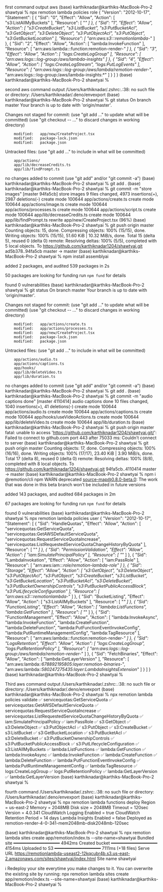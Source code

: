 first command output aws
(base) karthiknadar@karthiks-MacBook-Pro-2 shawtyai % npx remotion lambda policies role
{
  "Version": "2012-10-17",
  "Statement": [
    {
      "Sid": "0",
      "Effect": "Allow",
      "Action": [
        "s3:ListAllMyBuckets"
      ],
      "Resource": [
        "*"
      ]
    },
    {
      "Sid": "1",
      "Effect": "Allow",
      "Action": [
        "s3:CreateBucket",
        "s3:ListBucket",
        "s3:PutBucketAcl",
        "s3:GetObject",
        "s3:DeleteObject",
        "s3:PutObjectAcl",
        "s3:PutObject",
        "s3:GetBucketLocation"
      ],
      "Resource": [
        "arn:aws:s3:::remotionlambda-*"
      ]
    },
    {
      "Sid": "2",
      "Effect": "Allow",
      "Action": [
        "lambda:InvokeFunction"
      ],
      "Resource": [
        "arn:aws:lambda:*:*:function:remotion-render-*"
      ]
    },
    {
      "Sid": "3",
      "Effect": "Allow",
      "Action": [
        "logs:CreateLogGroup"
      ],
      "Resource": [
        "arn:aws:logs:*:*:log-group:/aws/lambda-insights"
      ]
    },
    {
      "Sid": "4",
      "Effect": "Allow",
      "Action": [
        "logs:CreateLogStream",
        "logs:PutLogEvents"
      ],
      "Resource": [
        "arn:aws:logs:*:*:log-group:/aws/lambda/remotion-render-*",
        "arn:aws:logs:*:*:log-group:/aws/lambda-insights:*"
      ]
    }
  ]
}
(base) karthiknadar@karthiks-MacBook-Pro-2 shawtyai % 











second aws command output
/Users/karthiknadar/.zshrc:.:38: no such file or directory: /Users/karthiknadar/.deno/envexport
(base) karthiknadar@karthiks-MacBook-Pro-2 shawtyai % git status
On branch master
Your branch is up to date with 'origin/master'.

Changes not staged for commit:
  (use "git add <file>..." to update what will be committed)
  (use "git checkout -- <file>..." to discard changes in working directory)

        modified:   app/new/CreateProject.tsx
        modified:   package-lock.json
        modified:   package.json

Untracked files:
  (use "git add <file>..." to include in what will be committed)

        app/actions/
        app/lib/decreaseCredits.ts
        app/lib/findPrompt.ts

no changes added to commit (use "git add" and/or "git commit -a")
(base) karthiknadar@karthiks-MacBook-Pro-2 shawtyai % git add .
(base) karthiknadar@karthiks-MacBook-Pro-2 shawtyai % git commit -m "store images"
[master 94fa5cb] store images
 9 files changed, 4973 insertions(+), 2987 deletions(-)
 create mode 100644 app/actions/create.ts
 create mode 100644 app/actions/image.ts
 create mode 100644 app/actions/processes.ts
 create mode 100644 app/actions/script.ts
 create mode 100644 app/lib/decreaseCredits.ts
 create mode 100644 app/lib/findPrompt.ts
 rewrite app/new/CreateProject.tsx (96%)
(base) karthiknadar@karthiks-MacBook-Pro-2 shawtyai % git push origin master
Counting objects: 15, done.
Compressing objects: 100% (15/15), done.
Writing objects: 100% (15/15), 51.60 KiB | 10.32 MiB/s, done.
Total 15 (delta 5), reused 0 (delta 0)
remote: Resolving deltas: 100% (5/5), completed with 5 local objects.
To https://github.com/karthiknadar1204/shawtyai.git
   ad5b378..94fa5cb  master -> master
(base) karthiknadar@karthiks-MacBook-Pro-2 shawtyai % npm install assemblyai

added 2 packages, and audited 539 packages in 2s

50 packages are looking for funding
  run `npm fund` for details

found 0 vulnerabilities
(base) karthiknadar@karthiks-MacBook-Pro-2 shawtyai % git status
On branch master
Your branch is up to date with 'origin/master'.

Changes not staged for commit:
  (use "git add <file>..." to update what will be committed)
  (use "git checkout -- <file>..." to discard changes in working directory)

        modified:   app/actions/create.ts
        modified:   app/actions/processes.ts
        modified:   app/new/CreateProject.tsx
        modified:   package-lock.json
        modified:   package.json

Untracked files:
  (use "git add <file>..." to include in what will be committed)

        app/actions/audio.ts
        app/actions/captions.ts
        app/hooks/
        app/lib/deleteVideo.ts
        app/lib/duration.ts

no changes added to commit (use "git add" and/or "git commit -a")
(base) karthiknadar@karthiks-MacBook-Pro-2 shawtyai % git add .
(base) karthiknadar@karthiks-MacBook-Pro-2 shawtyai % git commit -m "audio captions done"
[master 4110414] audio captions done
 10 files changed, 1040 insertions(+), 41 deletions(-)
 create mode 100644 app/actions/audio.ts
 create mode 100644 app/actions/captions.ts
 create mode 100644 app/hooks/useVideoActions.ts
 create mode 100644 app/lib/deleteVideo.ts
 create mode 100644 app/lib/duration.ts
(base) karthiknadar@karthiks-MacBook-Pro-2 shawtyai % git push origin master
fatal: unable to access 'https://github.com/karthiknadar1204/shawtyai.git/': Failed to connect to github.com port 443 after 75033 ms: Couldn't connect to server
(base) karthiknadar@karthiks-MacBook-Pro-2 shawtyai % git push origin master
Counting objects: 17, done.
Compressing objects: 100% (16/16), done.
Writing objects: 100% (17/17), 23.40 KiB | 3.90 MiB/s, done.
Total 17 (delta 8), reused 0 (delta 0)
remote: Resolving deltas: 100% (8/8), completed with 8 local objects.
To https://github.com/karthiknadar1204/shawtyai.git
   94fa5cb..4110414  master -> master
(base) karthiknadar@karthiks-MacBook-Pro-2 shawtyai % npm i @remotion/cli
npm WARN deprecated source-map@0.8.0-beta.0: The work that was done in this beta branch won't be included in future versions

added 143 packages, and audited 684 packages in 2m

67 packages are looking for funding
  run `npm fund` for details

found 0 vulnerabilities
(base) karthiknadar@karthiks-MacBook-Pro-2 shawtyai % npx remotion lambda policies user
{
  "Version": "2012-10-17",
  "Statement": [
    {
      "Sid": "HandleQuotas",
      "Effect": "Allow",
      "Action": [
        "servicequotas:GetServiceQuota",
        "servicequotas:GetAWSDefaultServiceQuota",
        "servicequotas:RequestServiceQuotaIncrease",
        "servicequotas:ListRequestedServiceQuotaChangeHistoryByQuota"
      ],
      "Resource": [
        "*"
      ]
    },
    {
      "Sid": "PermissionValidation",
      "Effect": "Allow",
      "Action": [
        "iam:SimulatePrincipalPolicy"
      ],
      "Resource": [
        "*"
      ]
    },
    {
      "Sid": "LambdaInvokation",
      "Effect": "Allow",
      "Action": [
        "iam:PassRole"
      ],
      "Resource": [
        "arn:aws:iam::*:role/remotion-lambda-role"
      ]
    },
    {
      "Sid": "Storage",
      "Effect": "Allow",
      "Action": [
        "s3:GetObject",
        "s3:DeleteObject",
        "s3:PutObjectAcl",
        "s3:PutObject",
        "s3:CreateBucket",
        "s3:ListBucket",
        "s3:GetBucketLocation",
        "s3:PutBucketAcl",
        "s3:DeleteBucket",
        "s3:PutBucketOwnershipControls",
        "s3:PutBucketPublicAccessBlock",
        "s3:PutLifecycleConfiguration"
      ],
      "Resource": [
        "arn:aws:s3:::remotionlambda-*"
      ]
    },
    {
      "Sid": "BucketListing",
      "Effect": "Allow",
      "Action": [
        "s3:ListAllMyBuckets"
      ],
      "Resource": [
        "*"
      ]
    },
    {
      "Sid": "FunctionListing",
      "Effect": "Allow",
      "Action": [
        "lambda:ListFunctions",
        "lambda:GetFunction"
      ],
      "Resource": [
        "*"
      ]
    },
    {
      "Sid": "FunctionManagement",
      "Effect": "Allow",
      "Action": [
        "lambda:InvokeAsync",
        "lambda:InvokeFunction",
        "lambda:CreateFunction",
        "lambda:DeleteFunction",
        "lambda:PutFunctionEventInvokeConfig",
        "lambda:PutRuntimeManagementConfig",
        "lambda:TagResource"
      ],
      "Resource": [
        "arn:aws:lambda:*:*:function:remotion-render-*"
      ]
    },
    {
      "Sid": "LogsRetention",
      "Effect": "Allow",
      "Action": [
        "logs:CreateLogGroup",
        "logs:PutRetentionPolicy"
      ],
      "Resource": [
        "arn:aws:logs:*:*:log-group:/aws/lambda/remotion-render-*"
      ]
    },
    {
      "Sid": "FetchBinaries",
      "Effect": "Allow",
      "Action": [
        "lambda:GetLayerVersion"
      ],
      "Resource": [
        "arn:aws:lambda:*:678892195805:layer:remotion-binaries-*",
        "arn:aws:lambda:*:580247275435:layer:LambdaInsightsExtension*"
      ]
    }
  ]
}
(base) karthiknadar@karthiks-MacBook-Pro-2 shawtyai % 







Third aws command output
/Users/karthiknadar/.zshrc:.:38: no such file or directory: /Users/karthiknadar/.deno/envexport
(base) karthiknadar@karthiks-MacBook-Pro-2 shawtyai % npx remotion lambda policies validate
✅ servicequotas:GetServiceQuota
✅ servicequotas:GetAWSDefaultServiceQuota
✅ servicequotas:RequestServiceQuotaIncrease
✅ servicequotas:ListRequestedServiceQuotaChangeHistoryByQuota
✅ iam:SimulatePrincipalPolicy
✅ iam:PassRole
✅ s3:GetObject
✅ s3:DeleteObject
✅ s3:PutObjectAcl
✅ s3:PutObject
✅ s3:CreateBucket
✅ s3:ListBucket
✅ s3:GetBucketLocation
✅ s3:PutBucketAcl
✅ s3:DeleteBucket
✅ s3:PutBucketOwnershipControls
✅ s3:PutBucketPublicAccessBlock
✅ s3:PutLifecycleConfiguration
✅ s3:ListAllMyBuckets
✅ lambda:ListFunctions
✅ lambda:GetFunction
✅ lambda:InvokeAsync
✅ lambda:InvokeFunction
✅ lambda:CreateFunction
✅ lambda:DeleteFunction
✅ lambda:PutFunctionEventInvokeConfig
✅ lambda:PutRuntimeManagementConfig
✅ lambda:TagResource
✅ logs:CreateLogGroup
✅ logs:PutRetentionPolicy
✅ lambda:GetLayerVersion
✅ lambda:GetLayerVersion
(base) karthiknadar@karthiks-MacBook-Pro-2 shawtyai % 






fourth command
/Users/karthiknadar/.zshrc:.:38: no such file or directory: /Users/karthiknadar/.deno/envexport
(base) karthiknadar@karthiks-MacBook-Pro-2 shawtyai % npx remotion lambda functions deploy
Region = us-east-2
Memory = 2048MB
Disk size = 2048MB
Timeout = 120sec
Version = 4.0.341
CloudWatch Logging Enabled = true
CloudWatch Retention Period = 14 days
Lambda Insights Enabled = false
Deployed as remotion-render-4-0-341-mem2048mb-disk2048mb-120sec

(base) karthiknadar@karthiks-MacBook-Pro-2 shawtyai % npx remotion lambda sites create app/remotion/index.ts --site-name=shawtyai
Bundled site         ━━━━━━━━━━━━━━━━━━ 4942ms
Created bucket       ━━━━━━━━━━━━━━━━━━ 4154ms
Uploaded to S3       ━━━━━━━━━━━━━━━━━━ 7111ms (+18 files)
Serve URL            https://remotionlambda-useast2-12kqcubr4b.s3.us-east-2.amazonaws.com/sites/shawtyai/index.html
Site name            shawtyai

ℹ️   Redeploy your site everytime you make changes to it. You can overwrite the existing site by running:
npx remotion lambda sites create app/remotion/index.ts --site-name=shawtyai
(base) karthiknadar@karthiks-MacBook-Pro-2 shawtyai % 





